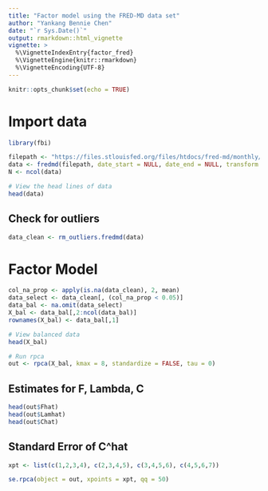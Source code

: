 ```yaml
---
title: "Factor model using the FRED-MD data set"
author: "Yankang Bennie Chen"
date: "`r Sys.Date()`"
output: rmarkdown::html_vignette
vignette: >
  %\VignetteIndexEntry{factor_fred}
  %\VignetteEngine{knitr::rmarkdown}
  %\VignetteEncoding{UTF-8}
---
```


```r
knitr::opts_chunk$set(echo = TRUE)
```



# Import data

```r
library(fbi)

filepath <- "https://files.stlouisfed.org/files/htdocs/fred-md/monthly/2021-08.csv"
data <- fredmd(filepath, date_start = NULL, date_end = NULL, transform = TRUE)
N <- ncol(data)

# View the head lines of data
head(data)
```



## Check for outliers

```r
data_clean <- rm_outliers.fredmd(data)
```


# Factor Model
```r
col_na_prop <- apply(is.na(data_clean), 2, mean)
data_select <- data_clean[, (col_na_prop < 0.05)]
data_bal <- na.omit(data_select)
X_bal <- data_bal[,2:ncol(data_bal)]
rownames(X_bal) <- data_bal[,1]

# View balanced data
head(X_bal)

# Run rpca
out <- rpca(X_bal, kmax = 8, standardize = FALSE, tau = 0)
```


## Estimates for F, Lambda, C

```r
head(out$Fhat)
head(out$Lamhat)
head(out$Chat)
```

## Standard Error of C^hat

```r
xpt <- list(c(1,2,3,4), c(2,3,4,5), c(3,4,5,6), c(4,5,6,7))

se.rpca(object = out, xpoints = xpt, qq = 50)
```

